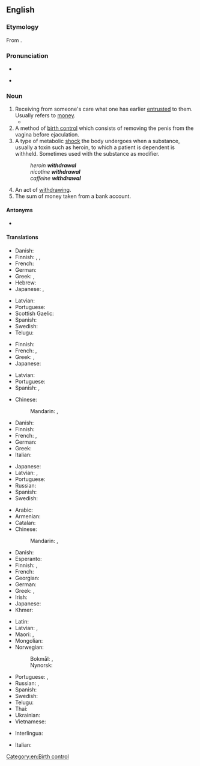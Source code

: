 ==English==
{{wikipedia}}

===Etymology===
From {{suffix|en|withdraw|al}}.

===Pronunciation===
* {{IPA|en|/wɪðˈdɹɔːəl/}}
* {{a|intrusive r}} {{IPA|en|/wɪðˈdɹɔːɹəl/}}

===Noun===
{{en-noun|~}}

# Receiving from someone's care what one has earlier [[entrusted]] to them. Usually refers to [[money]].
#* {{quote-book|en|year=1973 |title=American jurisprudence: a modern comprehensive text statement of American Law, State and Federal, Volume 69|author=|page=852 |ISBN=|passage=In view of the second aspect of its control function, the Federal Reserve Board prohibits, with specified limited exceptions, the '''wisthdrawal''' of securities from general accounts where such '''withdrawals''' would undermargin such accounts.}}
# A method of [[birth control]] which consists of removing the penis from the vagina before ejaculation.
# A type of metabolic [[shock]] the body undergoes when a substance, usually a toxin such as heroin, to which a patient is dependent is withheld. Sometimes used with the substance as modifier.
#: ''heroin '''withdrawal'''''
#: ''nicotine '''withdrawal'''''
#: ''caffeine '''withdrawal'''''
# An act of [[withdraw]]ing.
# The sum of money taken from a bank account.

====Antonyms====
* {{sense|receiving from someone's care}} {{l|en|deposit}}

====Translations====
{{trans-top|receiving from someone's care what one has earlier entrusted to them}}
* Danish: {{t|da|udtræk|n}}
* Finnish: {{t+|fi|nosto}} {{qualifier|money from a bank}}, {{t+|fi|otto}} {{qualifier|money from a bank}}, {{t|fi|poisvetäminen}}
* French: {{t+|fr|retrait|m}}
* German: {{t+|de|Entnahme|f}}
* Greek: {{t+|el|ανάληψη|f}}, {{t+|el|ανάκληση|f}}
* Hebrew: {{t|he|משיכה|f|tr=meshikhá}}
* Japanese: {{t+|ja|引き出し|tr=hikidashi}}, {{t|ja|出金|tr=shukkin}}
{{trans-mid}}
* Latvian: {{t|lv|izņemšana|f}}
* Portuguese: {{t+|pt|saque|m}}
* Scottish Gaelic: {{qualifier|money}} {{t|gd|togail|f}}
* Spanish: {{t+|es|retirada|f}}
* Swedish: {{t+|sv|uttag|c}} {{qualifier|money from a bank}}
* Telugu: {{t+|te|ఉపసంహరణ}}
{{trans-bottom}}

{{trans-top|method of birth control}}
* Finnish: {{t|fi|keskeytetty yhdyntä}}
* French: {{t+|fr|retrait|m}}, {{t+|fr|coït interrompu|m}}
* Greek: {{t+|el|τράβηγμα|n}} {{qualifier|colloquial}}, {{t+|el|διακοπτόμενη συνουσία|f}}
* Japanese: {{t|ja|膣外射精|tr=chitsugai-shasei}}
{{trans-mid}}
* Latvian: {{t|lv|pārtrauktais dzimumakts|m}}
* Portuguese: {{t+|pt|coito interrompido}}
* Spanish: {{t+|es|coitus interruptus}}, {{t|es|marcha atrás|f}}
{{trans-bottom}}

{{trans-top|type of metabolic shock}}
* Chinese:
*: Mandarin: {{t|cmn|戒斷症狀}}, {{t|cmn|戒断症状|tr=jièduàn zhèngzhuàng}}
* Danish: {{t|da|abstinens|c}}
* Finnish: {{t|fi|vierotusoireet|p}}
* French: {{t+|fr|sevrage|m}} {{qualifier|process}}, {{t+|fr|manque|m}} {{qualifier|status}}
* German: {{t+|de|Entzug|m}}
* Greek: {{t+|el|στερητικό σύνδρομο|n}}
* Italian: {{t+|it|astinenza|f}}
{{trans-mid}}
* Japanese: {{t+|ja|禁断症状|tr=きんだんしょうじょう, kindan-shōjō}}
* Latvian: {{t|lv|abstinences simptomi|m-p}}, {{t|lv|lomkas|f-p}} {{qualifier|colloquial}}
* Portuguese: {{t|pt|síndrome de abstinência|f}}
* Russian: {{t+|ru|ломка|f}}
* Spanish: {{t|es|síndrome de abstinencia|m}}
* Swedish: {{t+|sv|abstinens|c}}
{{trans-bottom}}

{{trans-top|act of withdrawing}}
* Arabic: {{t|ar|اِنْسِحَاب|m}}
* Armenian: {{t-needed|hy}}
* Catalan: {{t+|ca|retirada|f}}
* Chinese:
*: Mandarin: {{t+|cmn|提款|tr=tíkuǎn}} {{qualifier|from a bank}}, {{t+|cmn|撤退|tr=chètuì|sc=Hani}} {{qualifier|retreat}}
* Danish: {{t|da|tilbagetrækning|c}}
* Esperanto: {{t|eo|retiriĝo}}
* Finnish: {{t+|fi|vetäytyminen}}, {{t+|fi|vieroitus}}
* French: {{t+|fr|retrait|m}}
* Georgian: {{t-needed|ka}}
* German: {{t+|de|Entzug|m}}
* Greek: {{t+|el|απόσυρση|f}}, {{t+|el|αποχώρηση|f}}
* Irish: {{t|ga|aistarraingt|f}}
* Japanese: {{t+|ja|引き出し|tr=ひきだし, hikidashi}}
* Khmer: {{t-needed|km}}
{{trans-mid}}
* Latin: {{t|la|recessus|m}}
* Latvian: {{t|lv|izvešana|f}} {{qualifier|troops}}, {{t|lv|izņemšana|f}}
* Maori: {{t|mi|unuhanga}}, {{t|mi|taui}} {{qualifier|as in retreat or flight}}
* Mongolian: {{t-needed|mn}}
* Norwegian:
*: Bokmål: {{t|nb|tilbaketrekking|m|f}}, {{t|nb|tilbaketrekning|m|f}}
*: Nynorsk: {{t|nn|tilbaketrekking|f}}
* Portuguese: {{t+|pt|retirada|f}}, {{t+|pt|saque|m}}
* Russian: {{t+|ru|вы́вод|m}} {{qualifier|of troops}}, {{t+|ru|сня́тие|m}} {{qualifier|from a bank}}
* Spanish: {{t+|es|retirada|f}}
* Swedish: {{t+check|sv|utträde|n}}
* Telugu: {{t+|te|ఉపసంహరణ}}
* Thai: {{t-needed|th}}
* Ukrainian: {{t|uk|ви́ведення|n}}
* Vietnamese: {{t-needed|vi}}
{{trans-bottom}}

{{trans-top|A sum of money taken from an account}}
{{trans-mid}}
{{trans-bottom}}

{{checktrans-top}}
* Interlingua: {{t-check|ia|retiramento}}
{{trans-mid}}
* Italian: {{t-check|it|[[ritiro]] [[ritrattazione]]}}
{{trans-bottom}}

[[Category:en:Birth control]]